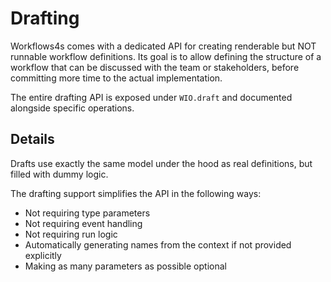 # Drafting

Workflows4s comes with a dedicated API for creating renderable but NOT runnable workflow definitions.
Its goal is to allow defining the structure of a workflow that can be discussed with the team or stakeholders,
before committing more time to the actual implementation.

The entire drafting API is exposed under `WIO.draft` and documented alongside specific operations.

## Details

Drafts use exactly the same model under the hood as real definitions, but filled with dummy logic.

The drafting support simplifies the API in the following ways:

* Not requiring type parameters
* Not requiring event handling
* Not requiring run logic
* Automatically generating names from the context if not provided explicitly
* Making as many parameters as possible optional

